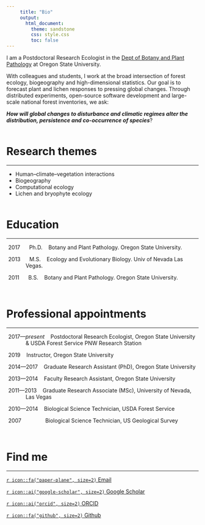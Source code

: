 ```yaml
---
     title: "Bio"
     output:
       html_document:
         theme: sandstone
         css: style.css
         toc: false
---
```


I am a Postdoctoral Research Ecologist in the [Dept of Botany and Plant Pathology](https://bpp.oregonstate.edu){target="_blank"} at Oregon State University.  

With colleagues and students, I work at the broad intersection of forest ecology, biogeography and high-dimensional statistics.  Our goal is to forecast plant and lichen responses to pressing global changes.  Through distributed experiments, open-source software development and large-scale national forest inventories, we ask:  

_**How will global changes to disturbance and climatic regimes alter the distribution, persistence and co-occurrence of species**_?  
\  

# Research themes
******  

- Human–climate–vegetation interactions  
- Biogeography  
- Computational ecology  
- Lichen and bryophyte ecology  
\  

# Education
******  

<p style="padding-left:10%; text-indent:-10%;">
2017 &nbsp;&nbsp;&nbsp;&nbsp; Ph.D. &nbsp;&nbsp; Botany and Plant Pathology. Oregon State University.  </p>

<p style="padding-left:10%; text-indent:-10%;">
2013  &nbsp;&nbsp;&nbsp;&nbsp; M.S. &nbsp;&nbsp; Ecology and Evolutionary Biology. Univ of Nevada Las Vegas.  </p>

<p style="padding-left:10%; text-indent:-10%;">
2011  &nbsp;&nbsp;&nbsp;&nbsp; B.S. &nbsp;&nbsp; Botany and Plant Pathology. Oregon State University.  
</p>
\  

# Professional appointments
******  

<p style="padding-left:10%; text-indent:-10%;">
2017---*present* &nbsp;&nbsp; Postdoctoral Research Ecologist, Oregon State University \& USDA Forest Service PNW Research Station</p>

<p style="padding-left:10%; text-indent:-10%;">
2019 &nbsp;&nbsp; Instructor, Oregon State University</p>

<p style="padding-left:10%; text-indent:-10%;">
2014---2017 &nbsp;&nbsp; Graduate Research Assistant (PhD), Oregon State University</p>

<p style="padding-left:10%; text-indent:-10%;">
2013---2014 &nbsp;&nbsp; Faculty Research Assistant, Oregon State University</p>

<p style="padding-left:10%; text-indent:-10%;">
2011---2013 &nbsp;&nbsp; Graduate Research Associate (MSc), University of Nevada, Las Vegas</p>

<p style="padding-left:10%; text-indent:-10%;">
2010---2014 &nbsp;&nbsp; Biological Science Technician, USDA Forest Service</p>

<p style="padding-left:10%; text-indent:-10%;">
2007 &nbsp;&nbsp;&nbsp;&nbsp;&nbsp;&nbsp;&nbsp;&nbsp;&nbsp;&nbsp;&nbsp;&nbsp;&nbsp;&nbsp; Biological Science Technician, US Geological Survey</p>

\  

# Find me
******

[`r icon::fa("paper-plane", size=2)` Email](smithr2@oregonstate.edu){target="_blank"}

[`r icon::ai("google-scholar", size=2)` Google Scholar ](http://scholar.google.com/citations?user=YkwN1lAAAAAJ){target="_blank"}

[`r icon::ai("orcid", size=2)` ORCID](http://orcid.org/0000-0001-5085-634X){target="_blank"}

[`r icon::fa("github", size=2)` Github ](https://github.com/phytomosaic/){target="_blank"}
